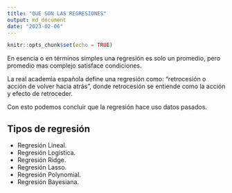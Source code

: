 ```yaml
---
title: "QUE SON LAS REGRESIONES"
output: md_document
date: "2023-02-06"
---
```


```r
knitr::opts_chunk$set(echo = TRUE)
```

En esencia o en términos simples una regresión es solo un promedio, pero promedio mas complejo satisface condiciones.

La real academia española define una regresión como: "retrocesión o acción de volver hacia atrás", donde retrocesión se entiende como la acción y efecto de retroceder.

Con esto podemos concluir que la regresión hace uso datos pasados.








## Tipos de regresión 


- Regresión Lineal.
- Regresión Logística.
- Regresión Ridge.
- Regresión Lasso.
- Regresión Polynomial.
- Regresión Bayesiana.


